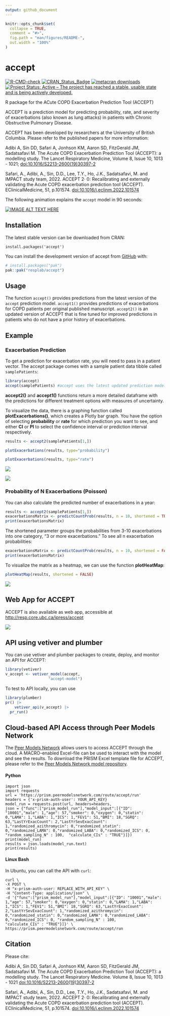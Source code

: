 ```yaml
---
output: github_document
---
```


<!-- README.md is generated from README.Rmd. Please edit that file -->

```r
knitr::opts_chunk$set(
  collapse = TRUE,
  comment = "#>",
  fig.path = "man/figures/README-",
  out.width = "100%"
)
```

# accept

<!-- badges: start -->

[![R-CMD-check](https://github.com/resplab/accept/actions/workflows/R-CMD-check.yaml/badge.svg)](https://github.com/resplab/accept/actions/workflows/R-CMD-check.yaml)
[![CRAN_Status_Badge](https://www.r-pkg.org/badges/version/accept)](https://cran.r-project.org/package=accept) [![metacran downloads](https://cranlogs.r-pkg.org/badges/accept)](https://cran.r-project.org/package=accept) [![Project Status: Active -- The project has reached a stable, usable state and is being actively developed.](https://www.repostatus.org/badges/latest/active.svg)](https://www.repostatus.org/#active)
<!-- badges: end -->

R package for the ACute COPD Exacerbation Prediction Tool (ACCEPT)

ACCEPT is a prediction model for predicting probability, rate, and severity of exacerbations (also known as lung attacks) in patients with Chronic Obstructive Pulmonary Disease.

ACCEPT has been developed by researchers at the University of British Columbia. Please refer to the published papers for more information:

Adibi A, Sin DD, Safari A, Jonhson KM, Aaron SD, FitzGerald JM, Sadatsafavi M. The Acute COPD Exacerbation Prediction Tool (ACCEPT): a modelling study. The Lancet Respiratory Medicine, Volume 8, Issue 10, 1013 - 1021; [doi:10.1016/S2213-2600(19)30397-2](https://doi.org/10.1016/S2213-2600(19)30397-2)

Safari, A., Adibi, A., Sin, D.D., Lee, T.Y., Ho, J.K., Sadatsafavi, M. and IMPACT study team, 2022. ACCEPT 2· 0: Recalibrating and externally validating the Acute COPD exacerbation prediction tool (ACCEPT). EClinicalMedicine, 51, p.101574. [doi:10.1016/j.eclinm.2022.101574](http://doi.org/10.1016/j.eclinm.2022.101574)

The following animation explains the `accept` model in 90 seconds:

[![IMAGE ALT TEXT HERE](https://img.youtube.com/vi/UuGLN128Z3Y/0.jpg)](https://www.youtube.com/watch?v=UuGLN128Z3Y)

## Installation

The latest stable version can be downloaded from CRAN:

`install.packages('accept')`

You can install the development version of accept from [GitHub](https://github.com/) with:

``` r
# install.packages("pak")
pak::pak("resplab/accept")
```

## Usage

The function `accept()` provides predictions from the latest version of the `accept` prediction model. `accept1()` provides predictions of exacerbations for COPD patients per original published manuscript. `accept2()` is an updated version of ACCEPT that is fine tuned for improved predictions in patients who do not have a prior history of exacerbations.

## Example

### Exacerbation Prediction

To get a prediction for exacerbation rate, you will need to pass in a patient vector. The accept package comes with a sample patient data tibble called `samplePatients`:

```r
library(accept)
accept(samplePatients) #accept uses the latest updated prediction model
```

**accept2()** and **accept1()** functions return a more detailed dataframe with the predictions for different treatment options with measures of uncertainty.

To visualize the data, there is a graphing function called **plotExacerbations()**, which creates a Plotly bar graph. You have the option of selecting **probability** or **rate** for which prediction you want to see, and either **CI** or **PI** to select the confidence interval or prediction interval respectively.

```r
results <- accept2(samplePatients[1,])

plotExacerbations(results, type="probability")

plotExacerbations(results, type="rate")
```

![](./man/figures/newplot1.png)

![](./man/figures/newplot3.png)

### Probability of N Exacerbations (Poisson)

You can also calculate the predicted number of exacerbations in a year:

```r
results <- accept2(samplePatients[1,]) 
exacerbationsMatrix <- predictCountProb(results, n = 10, shortened = TRUE)
print(exacerbationsMatrix)
```

The shortened parameter groups the probabilities from 3-10 exacerbations into one category, "3 or more exacerbations." To see all n exacerbation probabilities:

```r
exacerbationsMatrix <- predictCountProb(results, n = 10, shortened = FALSE)
print(exacerbationsMatrix)
```

To visualize the matrix as a heatmap, we can use the function **plotHeatMap**:

```r
plotHeatMap(results, shortened = FALSE)
```

![](./man/figures/newplot4.png)

## Web App for ACCEPT

ACCEPT is also available as web app, accessible at <http://resp.core.ubc.ca/ipress/accept>

![](./man/figures/accept_shiny.png)

## API using vetiver and plumber

You can use vetiver and plumber packages to create, deploy, and monitor an API for ACCEPT:

```r
library(vetiver)
v_accept <- vetiver_model(accept, 
                   "accept-model")

```

To test to API locally, you can use

```r
library(plumber)
pr() |> 
    vetiver_api(v_accept) |>
  pr_run()
```

## Cloud-based API Access through Peer Models Network

The [Peer Models Network](https://resp.core.ubc.ca/show/pmnintro) allows users to access ACCEPT through the cloud. A MACRO-enabled Excel-file can be used to interact with the model and see the results. To download the PRISM Excel template file for ACCEPT, please refer to the [Peer Models Network model repository](https://models.peermodelsnetwork.com).

#### Python

```         
import json
import requests
url = 'https://prism.peermodelsnetwork.com/route/accept/run'
headers = {'x-prism-auth-user': YOUR_API_KEY}
model_run = requests.post(url, headers=headers,
json = {"func":["prism_model_run"],"model_input":[{"ID": "10001","male": 1,"age": 57,"smoker": 0,"oxygen": 0,"statin": 0,"LAMA": 1,"LABA": 1,"ICS": 1,"FEV1": 51,"BMI": 18,"SGRQ": 63,"LastYrExacCount": 2,"LastYrSevExacCount": 1,"randomized_azithromycin": 0,"randomized_statin": 0,"randomized_LAMA": 0,"randomized_LABA": 0,"randomized_ICS": 0, "random_sampling_N" : 100,  "calculate_CIs" : "TRUE"}]})
print(model_run)
results = json.loads(model_run.text)
print(results)
```

#### Linux Bash

In Ubuntu, you can call the API with `curl`:

```         
curl \
-X POST \
-H "x-prism-auth-user: REPLACE_WITH_API_KEY" \
-H "Content-Type: application/json" \
-d '{"func":["prism_model_run"],"model_input":[{"ID": "10001","male": 1,"age": 57,"smoker": 0,"oxygen": 0,"statin": 0,"LAMA": 1,"LABA": 1,"ICS": 1,"FEV1": 51,"BMI": 18,"SGRQ": 63,"LastYrExacCount": 2,"LastYrSevExacCount": 1,"randomized_azithromycin": 0,"randomized_statin": 0,"randomized_LAMA": 0,"randomized_LABA": 0,"randomized_ICS": 0, "random_sampling_N" : 100, 
"calculate_CIs" : "TRUE"}]}' \
https://prism.peermodelsnetwork.com/route/accept/run
```

## Citation

Please cite:

Adibi A, Sin DD, Safari A, Jonhson KM, Aaron SD, FitzGerald JM, Sadatsafavi M. The Acute COPD Exacerbation Prediction Tool (ACCEPT): a modelling study. The Lancet Respiratory Medicine. Volume 8, Issue 10, 1013 - 1021 [doi:10.1016/S2213-2600(19)30397-2](https://doi.org/10.1016/S2213-2600(19)30397-2)

Safari, A., Adibi, A., Sin, D.D., Lee, T.Y., Ho, J.K., Sadatsafavi, M. and IMPACT study team, 2022. ACCEPT 2· 0: Recalibrating and externally validating the Acute COPD exacerbation prediction tool (ACCEPT). EClinicalMedicine, 51, p.101574. [doi:10.1016/j.eclinm.2022.101574](http://doi.org/10.1016/j.eclinm.2022.101574)
